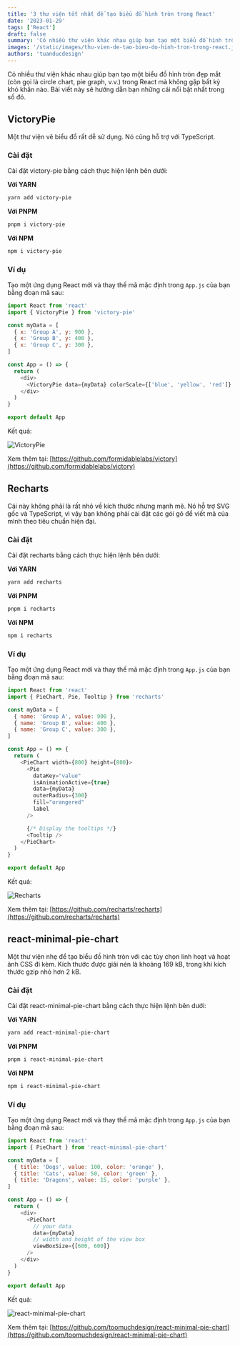 ```yaml
---
title: '3 thư viện tốt nhất để tạo biểu đồ hình tròn trong React'
date: '2023-01-29'
tags: ['React']
draft: false
summary: 'Có nhiều thư viện khác nhau giúp bạn tạo một biểu đồ hình tròn đẹp mắt trong React mà không gặp bất kỳ khó khăn nào'
images: '/static/images/thu-vien-de-tao-bieu-do-hinh-tron-trong-react.jpg'
authors: 'tuanducdesign'
---
```


Có nhiều thư viện khác nhau giúp bạn tạo một biểu đồ hình tròn đẹp mắt (còn gọi là circle chart, pie graph, v.v.) trong React mà không gặp bất kỳ khó khăn nào. Bài viết này sẽ hướng dẫn bạn những cái nổi bật nhất trong số đó.

## VictoryPie

Một thư viện vẽ biểu đồ rất dễ sử dụng. Nó cũng hỗ trợ với TypeScript.

### Cài đặt

Cài đặt victory-pie bằng cách thực hiện lệnh bên dưới:

**Với YARN**

```bash
yarn add victory-pie
```

**Với PNPM**

```bash
pnpm i victory-pie
```

**Với NPM**

```bash
npm i victory-pie
```

### Ví dụ

Tạo một ứng dụng React mới và thay thế mã mặc định trong `App.js` của bạn bằng đoạn mã sau:

```js
import React from 'react'
import { VictoryPie } from 'victory-pie'

const myData = [
  { x: 'Group A', y: 900 },
  { x: 'Group B', y: 400 },
  { x: 'Group C', y: 300 },
]

const App = () => {
  return (
    <div>
      <VictoryPie data={myData} colorScale={['blue', 'yellow', 'red']} radius={100} />
    </div>
  )
}

export default App
```

Kết quả:

![VictoryPie](/static/images/victory-pie.jpg)

Xem thêm tại: [https://github.com/formidablelabs/victory](https://github.com/formidablelabs/victory)

## Recharts

Cái này không phải là rất nhỏ về kích thước nhưng mạnh mẽ. Nó hỗ trợ SVG gốc và TypeScript, vì vậy bạn không phải cài đặt các gói gõ để viết mã của mình theo tiêu chuẩn hiện đại.

### Cài đặt

Cài đặt recharts bằng cách thực hiện lệnh bên dưới:

**Với YARN**

```bash
yarn add recharts
```

**Với PNPM**

```bash
pnpm i recharts
```

**Với NPM**

```bash
npm i recharts
```

### Ví dụ

Tạo một ứng dụng React mới và thay thế mã mặc định trong `App.js` của bạn bằng đoạn mã sau:

```js
import React from 'react'
import { PieChart, Pie, Tooltip } from 'recharts'

const myData = [
  { name: 'Group A', value: 900 },
  { name: 'Group B', value: 400 },
  { name: 'Group C', value: 300 },
]

const App = () => {
  return (
    <PieChart width={800} height={800}>
      <Pie
        dataKey="value"
        isAnimationActive={true}
        data={myData}
        outerRadius={300}
        fill="orangered"
        label
      />

      {/* Display the tooltips */}
      <Tooltip />
    </PieChart>
  )
}

export default App
```

Kết quả:

![Recharts](/static/images/recharts.jpg)

Xem thêm tại: [https://github.com/recharts/recharts](https://github.com/recharts/recharts)

## react-minimal-pie-chart

Một thư viện nhẹ để tạo biểu đồ hình tròn với các tùy chọn linh hoạt và hoạt ảnh CSS đi kèm. Kích thước được giải nén là khoảng 169 kB, trong khi kích thước gzip nhỏ hơn 2 kB.

### Cài đặt

Cài đặt react-minimal-pie-chart bằng cách thực hiện lệnh bên dưới:

**Với YARN**

```bash
yarn add react-minimal-pie-chart
```

**Với PNPM**

```bash
pnpm i react-minimal-pie-chart
```

**Với NPM**

```bash
npm i react-minimal-pie-chart
```

### Ví dụ

Tạo một ứng dụng React mới và thay thế mã mặc định trong `App.js` của bạn bằng đoạn mã sau:

```js
import React from 'react'
import { PieChart } from 'react-minimal-pie-chart'

const myData = [
  { title: 'Dogs', value: 100, color: 'orange' },
  { title: 'Cats', value: 50, color: 'green' },
  { title: 'Dragons', value: 15, color: 'purple' },
]

const App = () => {
  return (
    <div>
      <PieChart
        // your data
        data={myData}
        // width and height of the view box
        viewBoxSize={[600, 600]}
      />
    </div>
  )
}

export default App
```

Kết quả:

![react-minimal-pie-chart](/static/images/react-minimal-pie-chart.jpg)

Xem thêm tại: [https://github.com/toomuchdesign/react-minimal-pie-chart](https://github.com/toomuchdesign/react-minimal-pie-chart)
